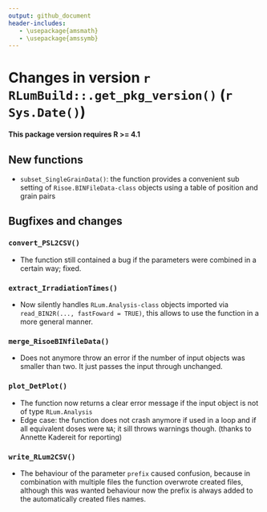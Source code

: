 ```yaml
---
output: github_document
header-includes:
   - \usepackage{amsmath}
   - \usepackage{amssymb}
---
```

<!-- NEWS.md was auto-generated by NEWS.Rmd. Please DO NOT edit by hand!-->

# Changes in version `r RLumBuild::.get_pkg_version()` (`r Sys.Date()`)

**This package version requires R >= 4.1**

## New functions
* `subset_SingleGrainData()`: the function provides a convenient sub setting of `Risoe.BINFileData-class` objects using a table of position and grain pairs 

## Bugfixes and changes

### `convert_PSL2CSV()` 
* The function still contained a bug if the parameters were combined in a certain way; fixed.

### `extract_IrradiationTimes()`
* Now silently handles `RLum.Analysis-class` objects imported via `read_BIN2R(..., fastFoward = TRUE)`, this allows to use the function in a more general manner.

### `merge_RisoeBINfileData()` 
* Does not anymore throw an error if the number of input objects was smaller than two. It just passes the input through unchanged.

### `plot_DetPlot()` 
* The function now returns a clear error message if the input object is not of type `RLum.Analysis`
* Edge case: the function does not crash anymore if used in a loop and if all equivalent doses were `NA`; 
it sill throws warnings though. (thanks to Annette Kadereit for reporting)

### `write_RLum2CSV()`
* The behaviour of the parameter `prefix` caused confusion, because in combination with multiple files the function 
overwrote created files, although this was wanted behaviour now the prefix is always added to the automatically created files names. 
